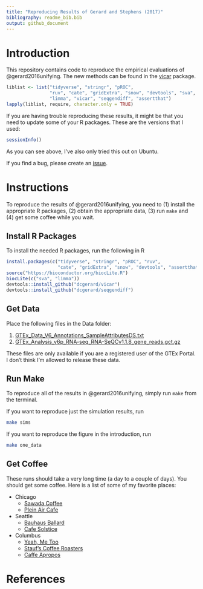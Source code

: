 ```yaml
---
title: "Reproducing Results of Gerard and Stephens (2017)"
bibliography: readme_bib.bib
output: github_document
---
```


# Introduction

This repository contains code to reproduce the empirical evaluations
of @gerard2016unifying. The new methods can be found in the
[vicar](https://github.com/dcgerard/vicar) package.

```r
liblist <- list("tidyverse", "stringr", "pROC",
                "ruv", "cate", "gridExtra", "snow", "devtools", "sva",
                "limma", "vicar", "seqgendiff", "assertthat")
lapply(liblist, require, character.only = TRUE)
```

If you are having trouble reproducing these results, it might be that you need to update some of your R packages. These are the versions that I used:

```r
sessionInfo()
```

As you can see above, I've also only tried this out on Ubuntu.

If you find a bug, please create an
[issue](https://github.com/dcgerard/ruvb_sims/issues).

# Instructions

To reproduce the results of @gerard2016unifying, you need to (1)
install the appropriate R packages, (2) obtain the appropriate data,
(3) run `make` and (4) get some coffee while you wait.

## Install R Packages

To install the needed R packages, run the following in R

``` r
install.packages(c("tidyverse", "stringr", "pROC", "ruv",
                   "cate", "gridExtra", "snow", "devtools", "assertthat"))
source("https://bioconductor.org/biocLite.R")
biocLite(c("sva", "limma"))
devtools::install_github("dcgerard/vicar")
devtools::install_github("dcgerard/seqgendiff")
```


## Get Data

Place the following files in the Data folder:

1. [GTEx_Data_V6_Annotations_SampleAttributesDS.txt](http://www.gtexportal.org/home/datasets#filesetFilesDiv21)
2. [GTEx_Analysis_v6p_RNA-seq_RNA-SeQCv1.1.8_gene_reads.gct.gz](http://www.gtexportal.org/home/datasets#filesetFilesDiv11)

These files are only available if you are a registered
user of the GTEx Portal. I don't think I'm allowed to release these
data.

## Run Make

To reproduce all of the results in @gerard2016unifying, simply run
`make` from the terminal.

If you want to reproduce just the simulation results, run
``` bash
make sims
```

If you want to reproduce the figure in the introduction, run
``` bash
make one_data
```

## Get Coffee

These runs should take a very long time
(a day to a couple of days). You should get some coffee. Here is a list of some of my favorite places:

* Chicago
    - [Sawada Coffee](https://www.yelp.com/biz/sawada-coffee-chicago)
    - [Plein Air Cafe](https://www.yelp.com/biz/plein-air-cafe-and-eatery-chicago-2)
* Seattle
    - [Bauhaus Ballard](https://www.yelp.com/biz/bauhaus-ballard-seattle)
    - [Cafe Solstice](https://www.yelp.com/biz/cafe-solstice-seattle)
* Columbus
    - [Yeah, Me Too](https://www.yelp.com/biz/yeah-me-too-columbus)
    - [Stauf's Coffee Roasters](https://www.yelp.com/biz/staufs-coffee-roasters-columbus-2)
    - [Caffe Apropos](https://www.yelp.com/biz/caff%C3%A9-apropos-columbus-2)

# References
